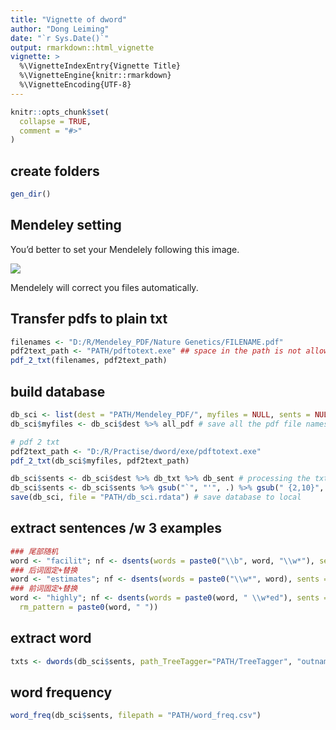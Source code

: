 ```yaml
---
title: "Vignette of dword"
author: "Dong Leiming"
date: "`r Sys.Date()`"
output: rmarkdown::html_vignette
vignette: >
  %\VignetteIndexEntry{Vignette Title}
  %\VignetteEngine{knitr::rmarkdown}
  %\VignetteEncoding{UTF-8}
---
```


```r
knitr::opts_chunk$set(
  collapse = TRUE,
  comment = "#>"
)
```

## create folders

```r
gen_dir()
```

## Mendeley setting

You'd better to set your Mendelely following this image.

![](../img/mendeley.png)

Mendelely will correct you files automatically.

## Transfer pdfs to plain txt

```r
filenames <- "D:/R/Mendeley_PDF/Nature Genetics/FILENAME.pdf"
pdf2text_path <- "PATH/pdftotext.exe" ## space in the path is not allowed
pdf_2_txt(filenames, pdf2text_path)
```

## build database

```r
db_sci <- list(dest = "PATH/Mendeley_PDF/", myfiles = NULL, sents = NULL) # build a empty list comprising 3 elements. Assign path of the files saved by mendeley 
db_sci$myfiles <- db_sci$dest %>% all_pdf # save all the pdf file names in this element

# pdf 2 txt
pdf2text_path <- "D:/R/Practise/dword/exe/pdftotext.exe"
pdf_2_txt(db_sci$myfiles, pdf2text_path)

db_sci$sents <- db_sci$dest %>% db_txt %>% db_sent # processing the txt transfered from pdf files and spliting into single sentences
db_sci$sents <- db_sci$sents %>% gsub("`", "'", .) %>% gsub(" {2,10}", " ", .) %>% gsub("\\[|\\]|#", "", .) # repalce some special char and usless content
save(db_sci, file = "PATH/db_sci.rdata") # save database to local
```

## extract sentences /w 3 examples

```r
### 尾部随机
word <- "facilit"; nf <- dsents(words = paste0("\\b", word, "\\w*"), sents = db_sci$sents, output = word, rm_pattern = "")
### 后词固定+替换
word <- "estimates"; nf <- dsents(words = paste0("\\w*", word), sents = db_sci$sents, output = word, rm_pattern = word)
### 前词固定+替换
word <- "highly"; nf <- dsents(words = paste0(word, " \\w*ed"), sents = db_sci$sents, output = word, 
  rm_pattern = paste0(word, " "))
```

## extract word

```r
txts <- dwords(db_sci$sents, path_TreeTagger="PATH/TreeTagger", "outname")
```

## word frequency

```r
word_freq(db_sci$sents, filepath = "PATH/word_freq.csv")
```

